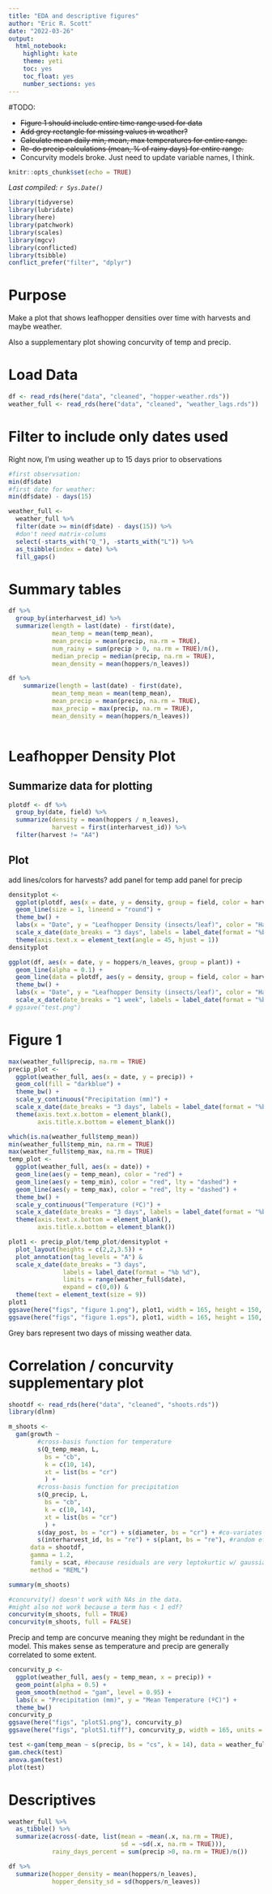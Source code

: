 ```yaml
---
title: "EDA and descriptive figures"
author: "Eric R. Scott"
date: "2022-03-26"
output: 
  html_notebook: 
    highlight: kate
    theme: yeti
    toc: yes
    toc_float: yes
    number_sections: yes
---
```


#TODO:

- ~~Figure 1 should include entire time range used for data~~
- ~~Add grey rectangle for missing values in weather?~~
- ~~Calculate mean daily min, mean, max temperatures for entire range.~~
- ~~Re-do precip calculations (mean, % of rainy days) for entire range.~~
- Concurvity models broke.  Just need to update variable names, I think.

```r
knitr::opts_chunk$set(echo = TRUE)
```

*Last compiled: `r Sys.Date()`*

```r
library(tidyverse)
library(lubridate)
library(here)
library(patchwork)
library(scales)
library(mgcv)
library(conflicted)
library(tsibble)
conflict_prefer("filter", "dplyr")
```

# Purpose

Make a plot that shows leafhopper densities over time with harvests and maybe weather.

Also a supplementary plot showing concurvity of temp and precip.

# Load Data

```r
df <- read_rds(here("data", "cleaned", "hopper-weather.rds"))
weather_full <- read_rds(here("data", "cleaned", "weather_lags.rds"))
```

# Filter to include only dates used
Right now, I'm using weather up to 15 days prior to observations

```r
#first observsation:
min(df$date)
#first date for weather:
min(df$date) - days(15)

weather_full <-
  weather_full %>% 
  filter(date >= min(df$date) - days(15)) %>% 
  #don't need matrix-colums
  select(-starts_with("Q_"), -starts_with("L")) %>% 
  as_tsibble(index = date) %>% 
  fill_gaps()
```

# Summary tables

```r
df %>% 
  group_by(interharvest_id) %>% 
  summarize(length = last(date) - first(date),
            mean_temp = mean(temp_mean),
            mean_precip = mean(precip, na.rm = TRUE),
            num_rainy = sum(precip > 0, na.rm = TRUE)/n(),
            median_precip = median(precip, na.rm = TRUE),
            mean_density = mean(hoppers/n_leaves))

df %>%
    summarize(length = last(date) - first(date),
            mean_temp_mean = mean(temp_mean),
            mean_precip = mean(precip, na.rm = TRUE),
            max_precip = max(precip, na.rm = TRUE),
            mean_density = mean(hoppers/n_leaves))
  
```

# Leafhopper Density Plot

## Summarize data for plotting

```r
plotdf <- df %>% 
  group_by(date, field) %>% 
  summarize(density = mean(hoppers / n_leaves),
            harvest = first(interharvest_id)) %>% 
  filter(harvest != "A4")
```


## Plot

add lines/colors for harvests?
add panel for temp
add panel for precip

```r
densityplot <-
  ggplot(plotdf, aes(x = date, y = density, group = field, color = harvest)) + 
  geom_line(size = 1, lineend = "round") +
  theme_bw() +
  labs(x = "Date", y = "Leafhopper Density (insects/leaf)", color = "Harvest") +
  scale_x_date(date_breaks = "3 days", labels = label_date(format = "%b %d"), limits = range(weather_full$date)) +
  theme(axis.text.x = element_text(angle = 45, hjust = 1))
densityplot
```


```r
ggplot(df, aes(x = date, y = hoppers/n_leaves, group = plant)) +
  geom_line(alpha = 0.1) +
  geom_line(data = plotdf, aes(y = density, group = field, color = harvest), size = 1) +
  theme_bw() +
  labs(x = "Date", y = "Leafhopper Density (insects/leaf)", color = "Harvest") +
  scale_x_date(date_breaks = "1 week", labels = label_date(format = "%b %d"))
# ggsave("test.png")
```

# Figure 1

```r
max(weather_full$precip, na.rm = TRUE)
precip_plot <-
  ggplot(weather_full, aes(x = date, y = precip)) +
  geom_col(fill = "darkblue") +
  theme_bw() +
  scale_y_continuous("Precipitation (mm)") +
  scale_x_date(date_breaks = "3 days", labels = label_date(format = "%b %d")) +
  theme(axis.text.x.bottom = element_blank(),
        axis.title.x.bottom = element_blank())
```


```r
which(is.na(weather_full$temp_mean))
min(weather_full$temp_min, na.rm = TRUE)
max(weather_full$temp_max, na.rm = TRUE)
temp_plot <-
  ggplot(weather_full, aes(x = date)) +
  geom_line(aes(y = temp_mean), color = "red") +
  geom_line(aes(y = temp_min), color = "red", lty = "dashed") +
  geom_line(aes(y = temp_max), color = "red", lty = "dashed") +
  theme_bw() +
  scale_y_continuous("Temperature (ºC)") +
  scale_x_date(date_breaks = "3 days", labels = label_date(format = "%b %d")) +
  theme(axis.text.x.bottom = element_blank(),
        axis.title.x.bottom = element_blank())
```

```r
plot1 <- precip_plot/temp_plot/densityplot +
  plot_layout(heights = c(2,2,3.5)) +
  plot_annotation(tag_levels = "A") &
  scale_x_date(date_breaks = "3 days",
               labels = label_date(format = "%b %d"),
               limits = range(weather_full$date),
               expand = c(0,0)) &
  theme(text = element_text(size = 9))
plot1
ggsave(here("figs", "figure 1.png"), plot1, width = 165, height = 150, units = "mm")
ggsave(here("figs", "figure 1.eps"), plot1, width = 165, height = 150, units = "mm")
```
Grey bars represent two days of missing weather data.

# Correlation / concurvity supplementary plot

```r
shootdf <- read_rds(here("data", "cleaned", "shoots.rds"))
library(dlnm)
```

```r
m_shoots <- 
  gam(growth ~ 
        #cross-basis function for temperature
        s(Q_temp_mean, L,
          bs = "cb",
          k = c(10, 14),
          xt = list(bs = "cr")
          ) +
        #cross-basis function for precipitation
        s(Q_precip, L,
          bs = "cb",
          k = c(10, 14),
          xt = list(bs = "cr")
          ) +
        s(day_post, bs = "cr") + s(diameter, bs = "cr") + #co-variates
        s(interharvest_id, bs = "re") + s(plant, bs = "re"), #random effects
      data = shootdf,
      gamma = 1.2,
      family = scat, #because residuals are very leptokurtic w/ gaussian
      method = "REML")

summary(m_shoots)
```

```r
#concurvity() doesn't work with NAs in the data.
#might also not work because a term has < 1 edf?
concurvity(m_shoots, full = TRUE)
concurvity(m_shoots, full = FALSE)
```

Precip and temp are concurve meaning they might be redundant in the model.  This makes sense as temperature and precip are generally correlated to some extent.

```r
concurvity_p <- 
  ggplot(weather_full, aes(y = temp_mean, x = precip)) + 
  geom_point(alpha = 0.5) + 
  geom_smooth(method = "gam", level = 0.95) +
  labs(x = "Precipitation (mm)", y = "Mean Temperature (ºC)") +
  theme_bw()
concurvity_p
ggsave(here("figs", "plotS1.png"), concurvity_p)
ggsave(here("figs", "plotS1.tiff"), concurvity_p, width = 165, units = "mm")
```

```r
test <-gam(temp_mean ~ s(precip, bs = "cs", k = 14), data = weather_full)
gam.check(test)
anova.gam(test)
plot(test)
```


# Descriptives

```r
weather_full %>% 
  as_tibble() %>% 
  summarize(across(-date, list(mean = ~mean(.x, na.rm = TRUE),
                               sd = ~sd(.x, na.rm = TRUE))),
            rainy_days_percent = sum(precip >0, na.rm = TRUE)/n())
```

```r
df %>% 
  summarize(hopper_density = mean(hoppers/n_leaves),
            hopper_density_sd = sd(hoppers/n_leaves))
```


